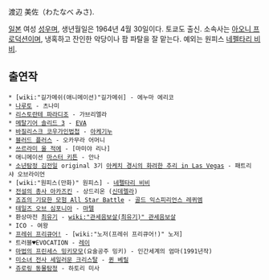 渡辺 美佐（わたなべ みさ).

[[일본]] 여성 [[성우]]며, 생년월일은 1964년 4월 30일이다. 토쿄도 출신. 소속사는 [[아오니 프로덕션]]이며, 냉혹하고 잔인한 악당이나 팜 파탈을 잘 맡는다. 예외는 원피스 [[네펠타리 비비]]. 

== 출연작 ==
 * [wiki:"길가메쉬(애니메이션)"길가메쉬] - 에누마 에리코
 * [[나루토]] - 츠나미
 * [[리스토란테 파라디조]] - 가브리엘라
 * [[메탈기어 솔리드 3]] - [[EVA]]
 * [[바질리스크 코우가인법첩]] - [[아케기누]]
 * [[블러드 플러스]] - 오카무라 어머니
 * [[쓰르라미 울 적에]] - [마미야 리나]
 * 애니메이션 [[마스터 키튼]] - 안나
 * [[소년탐정 김전일]] original 3기 [[아케치 경시의 화려한 추리 in Las Vegas]] - 패트리샤 오브라이언 
 * [wiki:"원피스(만화)" 원피스] - [[네펠타리 비비]]
 * [[전설의 총사 아카즈킨]] - 상드리온 ([[신데렐라]])
 * [[죠죠의 기묘한 모험 All Star Battle]] - [[골드 익스피리언스 레퀴엠]]
 * [[테일즈 오브 심포니아]] - [[마텔]]
 * 환상마전 [[최유기]] - [[wiki:"관세음보살(최유기)" 관세음보살]]
 * ICO - 여왕
 * [[프레쉬 프리큐어!]] - [wiki:"노저(프레쉬 프리큐어!)" 노저]
 * 트러블♥EVOCATION - [[레이]]
 * [[마법의 프린세스 밍키모모]](요술공주 밍키) - 인간세계의 엄마(1991년작) 
 * [[미소녀 전사 세일러문 크리스탈]] - [[퀸 베릴]]
 * [[쥬로링 동물탐정]] - 하토리 미사
